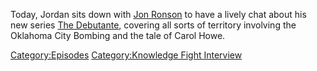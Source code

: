 {{DEFAULTSORT:
    #_EPISODE_0821:Jon Ronson Returns
}}{{Episode
    | title           = Jon Ronson Returns
    | caption         = Listen to this episode on [https://knowledgefight.libsyn.com/821-jon-ronson-returns Libsyn] [https://open.spotify.com/episode/5TN4dymJUrHQoIUXbLeAFi Spotify]
    | episodeNumber   = 821
    | length          = 02:08:15
    | airDate         = June 23, 2023
    | episodeType     = [[:Category:Knowledge Fight Interview|Knowledge Fight Interview]]
    | appearance      = [[Jon Ronson]], [[Timothy McVeigh]], [[Rachel Patterson]]
    | previousEpisode = [[820: Tucker, The Man And His Twitter- Episode 2]]
    | nextEpisode     = [[822: June 19, 2023]]
}}

{{Stub}}

Today, Jordan sits down with [https://twitter.com/jonronson Jon Ronson] to have a lively chat about his new series [https://www.amazon.com/Audible-The-Debutante/dp/B0BTZZ233J The Debutante], covering all sorts of territory involving the Oklahoma City Bombing and the tale of Carol Howe.

[[Category:Episodes]]
[[Category:Knowledge Fight Interview]]
